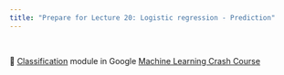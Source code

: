 ```yaml
---
title: "Prepare for Lecture 20: Logistic regression - Prediction"
---
```


<br>

📖 [Classification](https://developers.google.com/machine-learning/crash-course/classification) module in Google [Machine Learning Crash Course](https://developers.google.com/machine-learning/crash-course/linear-regression)
